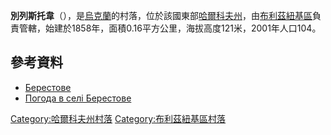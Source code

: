 {{coord|48|43|40|N|36|36|7|E|scale:100000_region:UA|display=title}}

'''別列斯托韋'''（{{lang-uk|Берестове}}），是[[烏克蘭|烏克蘭]]的村落，位於該國東部[[哈爾科夫州|哈爾科夫州]]，由[[布利茲紐基區|布利茲紐基區]]負責管轄，始建於1858年，面積0.16平方公里，海拔高度121米，2001年人口104。

==參考資料==
*[http://gska2.rada.gov.ua/pls/z7502/A005?rdat1=09.01.2009&rf7571=32271 Берестове]{{dead link|date=2017年11月 |bot=InternetArchiveBot |fix-attempted=yes }}
* [http://weather.in.ua/ua/har'kovskaja/1054 Погода в селі Берестове]{{Wayback|url=http://weather.in.ua/ua/har%27kovskaja/1054 |date=20160323024900 }}

{{DEFAULTSORT:Берестове}}
[[Category:哈爾科夫州村落|Category:哈爾科夫州村落]]
[[Category:布利茲紐基區村落|Category:布利茲紐基區村落]]


{{Kharkiv-geo-stub}}